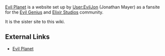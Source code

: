 [http://www.evilplanet.com Evil Planet] is a website set up by [[User:EvilJon]] (Jonathan Mayer) as a fansite for the [[Evil Genius]] and [[Elixir Studios]] community.

It is the sister site to this wiki.

== External Links ==

* [http://www.evilplanet.com Evil Planet]